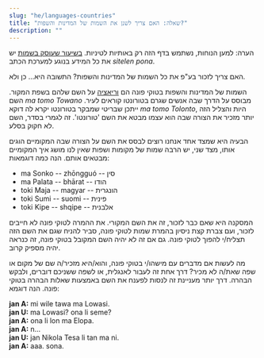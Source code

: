 ```yaml
---
slug: "he/languages-countries"
title: "שאלה: האם צריך לשנן את השמות של המדינות והשפות?"
description: ""
---
```


הערה: למען הנוחות, נשתמש בדף הזה רק באותיות לטיניות. [בשיעור שעוסק בשמות](/he/07) יש את כל המידע בנוגע למערכת הכתב *sitelen pona*.

האם צריך לזכור בע"פ את כל השמות של המדינות והשפות? התשובה היא... כן ולא.

השמות של המדינות והשפות בטוקי פונה הם [וריאציה](en/make-a-name#3-how-do-we-make-the-name-work-in-toki-pona) על השם שלהם בשפת המקור. השם *ma tomo Towano* מבוסס על הדרך שבה אנשים שגרם בטורונטו קוראים לעיר. ייתכן שבריטי שמבקר בטורונטו יקרא לה דוקא *ma tomo Tolonto*, היות והצליל הזה יותר מזכיר את הצורה שבה הוא עצמו מבטא את השם 'טורונטו'. זה לגמרי בסדר, השם לא חקוק בסלע. 

הבעיה היא שמצד אחד אנחנו רוצים לבסס את השם על הצורה שבה המקומיים הוגים אותו, מצד שני, יש הרבה שמות של מקומות ושפות שאין לנו מושג איך המקומיים מבטאים אותם. הנה כמה דוגמאות:

* ma Sonko -- zhōngguó -- סין
* ma Palata -- bhārat -- הודו
* toki Maja -- magyar -- הונגרית
* toki Sumi -- suomi -- פינית
* toki Kipe -- shqipe -- אלבנית

המסקנה היא שאם כבר לזכור, זה את השם המקורי. את ההמרה לטוקי פונה לא חייבים לזכור, ועם צברת קצת ניסיון בהמרת שמות לטוקי פונה, סביר להניח שגם את השם הזה תצליח/י להפוך לטוקי פונה. גם אם זה לא יהיה השם המקובל בטוקי פונה, זה כנראה יהיה מספיק קרוב. 

מה לעשות אם מדברים עם מישהו/י בטוקי פונה, והוא/היא מזכיר/ה שם של מקום או שפה שאת/ה לא מכיר? דרך אחת זה לעבור לאנגלית, או לשפה ששניכם דוברים, ולבקש הבהרה. דרך יותר מעניינת זה לנסות לפענח את השם באמצעות שאלות הבהרה בטוקי פונה. הנה דוגמא:

**jan A:** mi wile tawa ma Lowasi.  
**jan U:** ma Lowasi? ona li seme?  
**jan A:** ona li lon ma Elopa.  
**jan A:** n...  
**jan U:** jan Nikola Tesa li tan ma ni.  
**jan A:** aaa. sona.
